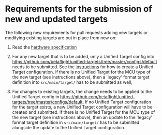 # Requirements for the submission of new and updated targets

The following new requirements for pull requests adding new targets or modifying existing targets are put in place from now on:

1. Read the [hardware specification](manufacturer-design-guidelines)

2. For any new target that is to be added, only a Unified Target config into https://github.com/betaflight/unified-targets/tree/master/configs/default needs to be submitted. See the [instructions](creating-an-unified-target) for how to create a Unified Target configuration. If there is no Unified Target for the MCU type of the new target (see instructions above), then a 'legacy' format target definition into `src/main/target/` has to be submitted as well;

3. For changes to existing targets, the change needs to be applied to the Unified Target config in https://github.com/betaflight/unified-targets/tree/master/configs/default. If no Unified Target configuration for the target exists, a new Unified Target configuration will have to be created and submitted. If there is no Unified Target for the MCU type of the new target (see instructions above), then an update to the 'legacy' format target definition in `src/main/target/` has to be submitted alongside the update to the Unified Target configuration.
